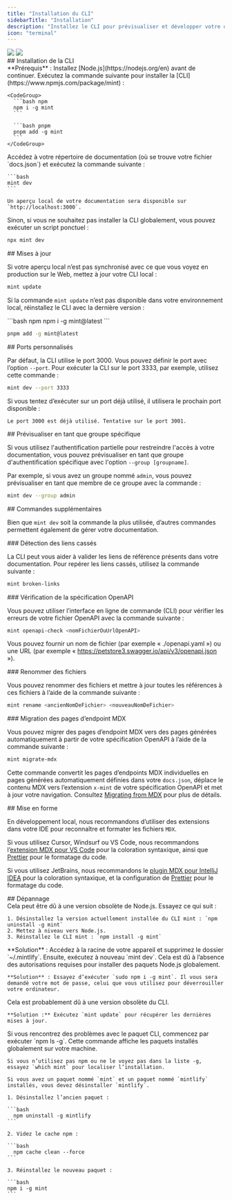 ```yaml
---
title: "Installation du CLI"
sidebarTitle: "Installation"
description: "Installez le CLI pour prévisualiser et développer votre documentation localement"
icon: "terminal"
---
```


<img className="block dark:hidden my-0 pointer-events-none" src="/images/installation/local-development-light.png" />

<img className="hidden dark:block my-0 pointer-events-none" src="/images/installation/local-development-dark.png" />

<div id="installing-the-cli">
  ## Installation de la CLI
</div>

<Info>
  **Prérequis** : Installez [Node.js](https://nodejs.org/en) avant de continuer.
</Info>

<Steps>
  <Step title="Installez la CLI.">
    Exécutez la commande suivante pour installer la [CLI](https://www.npmjs.com/package/mint) :

    <CodeGroup>
      ```bash npm
      npm i -g mint
      ```

      ```bash pnpm
      pnpm add -g mint
      ```
    </CodeGroup>
  </Step>

  <Step title="Prévisualisez en local.">
    Accédez à votre répertoire de documentation (où se trouve votre fichier `docs.json`) et exécutez la commande suivante :

    ```bash
    mint dev
    ```

    Un aperçu local de votre documentation sera disponible sur `http://localhost:3000`.
  </Step>
</Steps>

Sinon, si vous ne souhaitez pas installer la CLI globalement, vous pouvez exécuter un script ponctuel :

```bash
npx mint dev
```

<div id="updates">
  ## Mises à jour
</div>

Si votre aperçu local n’est pas synchronisé avec ce que vous voyez en production sur le Web, mettez à jour votre CLI local :

```bash
mint update
```

Si la commande `mint update` n’est pas disponible dans votre environnement local, réinstallez le CLI avec la dernière version :

<CodeGroup>
  ```bash npm
  npm i -g mint@latest
  ```

  ```bash pnpm
  pnpm add -g mint@latest
  ```
</CodeGroup>

<div id="custom-ports">
  ## Ports personnalisés
</div>

Par défaut, la CLI utilise le port 3000. Vous pouvez définir le port avec l’option `--port`. Pour exécuter la CLI sur le port 3333, par exemple, utilisez cette commande :

```bash
mint dev --port 3333
```

Si vous tentez d’exécuter sur un port déjà utilisé, il utilisera le prochain port disponible :

```mdx
Le port 3000 est déjà utilisé. Tentative sur le port 3001.
```

<div id="previewing-as-a-specific-group">
  ## Prévisualiser en tant que groupe spécifique
</div>

Si vous utilisez l&#39;authentification partielle pour restreindre l&#39;accès à votre documentation, vous pouvez prévisualiser en tant que groupe d&#39;authentification spécifique avec l&#39;option `--group [groupname]`.

Par exemple, si vous avez un groupe nommé `admin`, vous pouvez prévisualiser en tant que membre de ce groupe avec la commande :

```bash
mint dev --group admin
```

<div id="additional-commands">
  ## Commandes supplémentaires
</div>

Bien que `mint dev` soit la commande la plus utilisée, d’autres commandes permettent également de gérer votre documentation.

<div id="finding-broken-links">
  ### Détection des liens cassés
</div>

La CLI peut vous aider à valider les liens de référence présents dans votre documentation. Pour repérer les liens cassés, utilisez la commande suivante :

```bash
mint broken-links
```

<div id="checking-openapi-spec">
  ### Vérification de la spécification OpenAPI
</div>

Vous pouvez utiliser l’interface en ligne de commande (CLI) pour vérifier les erreurs de votre fichier OpenAPI avec la commande suivante :

```bash
mint openapi-check <nomFichierOuUrlOpenAPI>
```

Vous pouvez fournir un nom de fichier (par exemple « ./openapi.yaml ») ou une URL (par exemple « https://petstore3.swagger.io/api/v3/openapi.json »).

<div id="renaming-files">
  ### Renommer des fichiers
</div>

Vous pouvez renommer des fichiers et mettre à jour toutes les références à ces fichiers à l’aide de la commande suivante :

```bash
mint rename <ancienNomDeFichier> <nouveauNomDeFichier>
```

<div id="migrating-mdx-endpoint-pages">
  ### Migration des pages d’endpoint MDX
</div>

Vous pouvez migrer des pages d’endpoint MDX vers des pages générées automatiquement à partir de votre spécification OpenAPI à l’aide de la commande suivante :

```bash
mint migrate-mdx
```

Cette commande convertit les pages d’endpoints MDX individuelles en pages générées automatiquement définies dans votre `docs.json`, déplace le contenu MDX vers l’extension `x-mint` de votre spécification OpenAPI et met à jour votre navigation. Consultez [Migrating from MDX](/fr/fr/api-playground/migrating-from-mdx) pour plus de détails.

<div id="formatting">
  ## Mise en forme
</div>

En développement local, nous recommandons d’utiliser des extensions dans votre IDE pour reconnaître et formater les fichiers `MDX`.

Si vous utilisez Cursor, Windsurf ou VS Code, nous recommandons l’[extension MDX pour VS Code](https://marketplace.visualstudio.com/items?itemName=unifiedjs.vscode-mdx) pour la coloration syntaxique, ainsi que [Prettier](https://marketplace.visualstudio.com/items?itemName=esbenp.prettier-vscode) pour le formatage du code.

Si vous utilisez JetBrains, nous recommandons le [plugin MDX pour IntelliJ IDEA](https://plugins.jetbrains.com/plugin/14944-mdx) pour la coloration syntaxique, et la configuration de [Prettier](https://prettier.io/docs/webstorm) pour le formatage du code.

<div id="troubleshooting">
  ## Dépannage
</div>

<AccordionGroup>
  <Accordion title="Erreur : impossible de charger le module &#x22;sharp&#x22; avec l’exécution darwin-arm64">
    Cela peut être dû à une version obsolète de Node.js. Essayez ce qui suit :

    1. Désinstallez la version actuellement installée du CLI mint : `npm uninstall -g mint`
    2. Mettez à niveau vers Node.js.
    3. Réinstallez le CLI mint : `npm install -g mint`
  </Accordion>

  <Accordion title="Problème : erreur inconnue">
    **Solution** : Accédez à la racine de votre appareil et supprimez le dossier `~/.mintlify`. Ensuite, exécutez à nouveau `mint dev`.
  </Accordion>

  <Accordion title="Erreur : permission refusée">
    Cela est dû à l’absence des autorisations requises pour installer des paquets Node.js globalement.

    **Solution** : Essayez d’exécuter `sudo npm i -g mint`. Il vous sera demandé votre mot de passe, celui que vous utilisez pour déverrouiller votre ordinateur.
  </Accordion>

  <Accordion title="L’aperçu local n’a pas le même rendu que mes docs sur le web">
    Cela est probablement dû à une version obsolète du CLI.

    **Solution :** Exécutez `mint update` pour récupérer les dernières mises à jour.
  </Accordion>

  <Accordion title="mintlify vs paquet mint">
    Si vous rencontrez des problèmes avec le paquet CLI, commencez par exécuter `npm ls -g`. Cette commande affiche les paquets installés globalement sur votre machine.

    Si vous n’utilisez pas npm ou ne le voyez pas dans la liste -g, essayez `which mint` pour localiser l’installation.

    Si vous avez un paquet nommé `mint` et un paquet nommé `mintlify` installés, vous devez désinstaller `mintlify`.

    1. Désinstallez l’ancien paquet :

    ```bash
      npm uninstall -g mintlify
    ```

    2. Videz le cache npm :

    ```bash
      npm cache clean --force
    ```

    3. Réinstallez le nouveau paquet :

    ```bash
    npm i -g mint
    ```
  </Accordion>
</AccordionGroup>